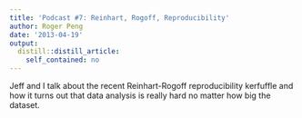 ```yaml
---
title: 'Podcast #7: Reinhart, Rogoff, Reproducibility'
author: Roger Peng
date: '2013-04-19'
output:
  distill::distill_article:
    self_contained: no
---
```


Jeff and I talk about the recent Reinhart-Rogoff reproducibility kerfuffle and how it turns out that data analysis is really hard no matter how big the dataset.
